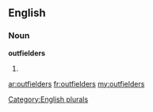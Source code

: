 ==English==

===Noun===
'''outfielders'''

# {{plural of|[[outfielder]]}}

[[Category:English plurals]]

[[ar:outfielders]]
[[fr:outfielders]]
[[my:outfielders]]